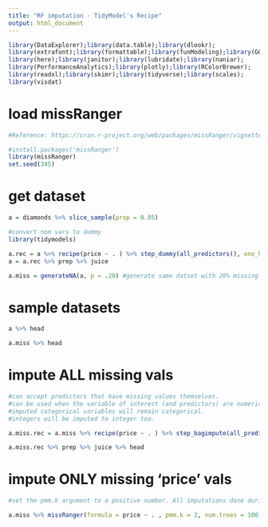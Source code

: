 ---
title: "RF imputation - TidyModel's Recipe"
output: html_document
---
  
```{r include=FALSE}
library(DataExplorer);library(data.table);library(dlookr);
library(extrafont);library(formattable);library(funModeling);library(GGally);
library(here);library(janitor);library(lubridate);library(naniar);
library(PerformanceAnalytics);library(plotly);library(RColorBrewer);
library(readxl);library(skimr);library(tidyverse);library(scales);
library(visdat)
```

# load missRanger
```{r}
#Reference: https://cran.r-project.org/web/packages/missRanger/vignettes/vignette_missRanger.html

#install.packages('missRanger')
library(missRanger)
set.seed(345)
```
# get dataset
```{r}
a = diamonds %>% slice_sample(prop = 0.05)

#convert nom vars to dummy
library(tidymodels)

a.rec = a %>% recipe(price ~ . ) %>% step_dummy(all_predictors(), one_hot = TRUE)
a = a.rec %>% prep %>% juice

a.miss = generateNA(a, p = .20) #generate same datset with 20% missing vals

```

# sample datasets
```{r}
a %>% head
```

```{r}
a.miss %>% head
```


# impute ALL missing vals
```{r}
#can accept predictors that have missing values themselves.
#can be used when the variable of interest (and predictors) are numeric or categorical.
#imputed categorical variables will remain categorical.
#integers will be imputed to integer too.

a.miss.rec = a.miss %>% recipe(price ~ . ) %>% step_bagimpute(all_predictors())

a.miss.rec %>% prep %>% juice %>% head
```

# impute ONLY missing 'price' vals
```{r}
#set the pmm.k argument to a positive number. All imputations done during the process are then combined with a predictive mean matching (PMM) step, leading to more natural imputations and improved distributional properties of the resulting values

a.miss %>% missRanger(formula = price ~ . , pmm.k = 2, num.trees = 100, , min.node.size = 50) %>% head
```